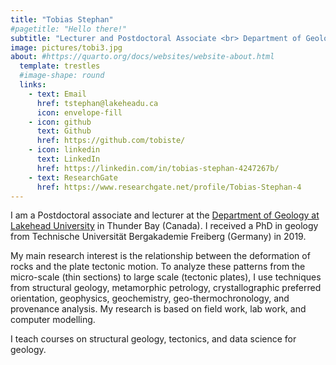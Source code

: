 ```yaml
---
title: "Tobias Stephan"
#pagetitle: "Hello there!"
subtitle: "Lecturer and Postdoctoral Associate <br> Department of Geology <br> Lakehead University <br> Thunder Bay, ON"
image: pictures/tobi3.jpg
about: #https://quarto.org/docs/websites/website-about.html
  template: trestles
  #image-shape: round
  links:
    - text: Email
      href: tstephan@lakeheadu.ca
      icon: envelope-fill
    - icon: github
      text: Github
      href: https://github.com/tobiste/
    - icon: linkedin
      text: LinkedIn
      href: https://linkedin.com/in/tobias-stephan-4247267b/
    - text: ResearchGate
      href: https://www.researchgate.net/profile/Tobias-Stephan-4
---
```


I am a Postdoctoral associate and lecturer at the [Department of Geology at Lakehead University](https://www.lakeheadu.ca/programs/departments/geology) in Thunder Bay (Canada). I received a PhD in geology from Technische Universität Bergakademie Freiberg (Germany) in 2019.

My main research interest is the relationship between the deformation of rocks and the plate tectonic motion. To analyze these patterns from the micro-scale (thin sections) to large scale (tectonic plates), I use techniques from structural geology, metamorphic petrology, crystallographic preferred orientation, geophysics, geochemistry, geo-thermochronology, and provenance analysis. My research is based on field work, lab work, and computer modelling. 

I teach courses on structural geology, tectonics, and data science for geology. 

<!-- ## Education -->

<!-- -   **PhD** from Technische Universität Bergakademie Freiberg \| Germany \| 2019 -->

<!-- ## Experience -->

<!-- -   Lakehead University, Thunder Bay, ON \| Postdoctoral fellow \| April 2023 - present -->

<!-- -   University of Calgary, AB \| Postdoctoral fellow \| 2020 - 2022 -->

<!-- -   Friedrich-Alexander-Universität Erlangen-Nürnberg, Germany \| Postdoctoral fellow \| March 2020 - November 2020 -->
